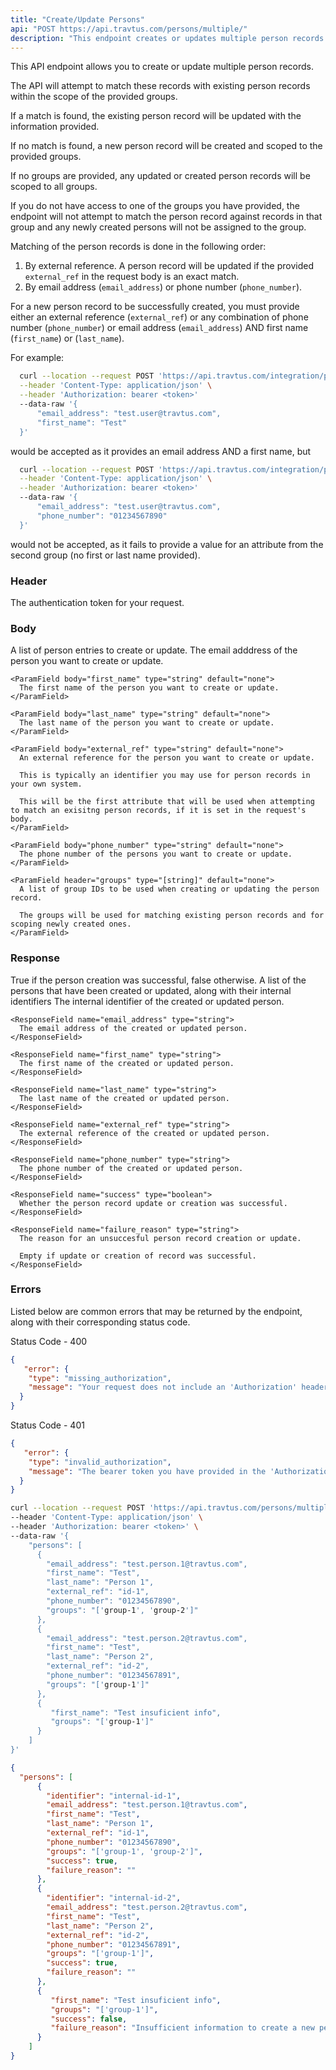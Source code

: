 ```yaml
---
title: "Create/Update Persons"
api: "POST https://api.travtus.com/persons/multiple/"
description: "This endpoint creates or updates multiple person records passed as a list in the request's body."
---
```


This API endpoint allows you to create or update multiple person records.

The API will attempt to match these records with existing person records within the scope of the provided groups.

If a match is found, the existing person record will be updated with the information provided.

If no match is found, a new person record will be created and scoped to the provided groups.

If no groups are provided, any updated or created person records will be scoped to all groups.

If you do not have access to one of the groups you have provided, the endpoint will not attempt to match the person record against records in that group and any newly created persons will not be assigned to the group.

Matching of the person records is done in the following order:
  1. By external reference. A person record will be updated if the provided `external_ref` in the request body is an exact match.
  2. By email address (`email_address`) or phone number (`phone_number`).

For a new person record to be successfully created, you must provide either an external reference (`external_ref`) or any combination of phone number (`phone_number`) or email address (`email_address`) AND first name (`first_name`) or (`last_name`).

For example:
  ```bash Example Request
    curl --location --request POST 'https://api.travtus.com/integration/persons/' \
    --header 'Content-Type: application/json' \
    --header 'Authorization: bearer <token>'
    --data-raw '{
        "email_address": "test.user@travtus.com",
        "first_name": "Test"
    }'
  ```
would be accepted as it provides an email address AND a first name, but
  ```bash Example Request
    curl --location --request POST 'https://api.travtus.com/integration/persons/' \
    --header 'Content-Type: application/json' \
    --header 'Authorization: bearer <token>'
    --data-raw '{
        "email_address": "test.user@travtus.com",
        "phone_number": "01234567890"
    }'
  ```
would not be accepted, as it fails to provide a value for an attribute from the second group (no first or last name provided).

### Header

<ParamField header="Auhtorization" type="string" default="none" required>
  The authentication token for your request.
</ParamField>

### Body

<ParamField body="persons" type="[object]" default="none" required>
  A list of person entries to create or update. 
  <Expandable title="properties">
    <ParamField body="email_address" type="string" default="none">
      The email adddress of the person you want to create or update.
    </ParamField>

    <ParamField body="first_name" type="string" default="none">
      The first name of the person you want to create or update.
    </ParamField>

    <ParamField body="last_name" type="string" default="none">
      The last name of the person you want to create or update.
    </ParamField>

    <ParamField body="external_ref" type="string" default="none">
      An external reference for the person you want to create or update.
      
      This is typically an identifier you may use for person records in your own system.

      This will be the first attribute that will be used when attempting to match an exisitng person records, if it is set in the request's body.
    </ParamField>

    <ParamField body="phone_number" type="string" default="none">
      The phone number of the persons you want to create or update.
    </ParamField>

    <ParamField header="groups" type="[string]" default="none">
      A list of group IDs to be used when creating or updating the person record.

      The groups will be used for matching existing person records and for scoping newly created ones.
    </ParamField>
  </Expandable>
</ParamField>

### Response

<ResponseField name="success" type="boolean">
  True if the person creation was successful, false otherwise.
</ResponseField>

<ResponseField name="persons" type="string">
  A list of the persons that have been created or updated, along with their internal identifiers
  <Expandable title="properties">
    <ResponseField name="identifier" type="string" default="none">
      The internal identifier of the created or updated person.
    </ResponseField>

    <ResponseField name="email_address" type="string">
      The email address of the created or updated person.
    </ResponseField>

    <ResponseField name="first_name" type="string">
      The first name of the created or updated person.
    </ResponseField>

    <ResponseField name="last_name" type="string">
      The last name of the created or updated person.
    </ResponseField>

    <ResponseField name="external_ref" type="string">
      The external reference of the created or updated person.
    </ResponseField>

    <ResponseField name="phone_number" type="string">
      The phone number of the created or updated person.
    </ResponseField>

    <ResponseField name="success" type="boolean">
      Whether the person record update or creation was successful.
    </ResponseField>

    <ResponseField name="failure_reason" type="string">
      The reason for an unsuccesful person record creation or update.

      Empty if update or creation of record was successful.
    </ResponseField>
  </Expandable>
</ResponseField>

### Errors

Listed below are common errors that may be returned by the endpoint, along with their corresponding status code.

Status Code - 400
```json Missing Authorization header
{
   "error": {
    "type": "missing_authorization",
    "message": "Your request does not include an 'Authorization' header with a bearer token for your account."
  }
}
```

Status Code - 401
```json Invalid/Expired Authorization header bearer token value
{
   "error": {
    "type": "invalid_authorization",
    "message": "The bearer token you have provided in the 'Authorization' header is invalid."
  }
}
```

<RequestExample>

```bash Example Request
curl --location --request POST 'https://api.travtus.com/persons/multiple/' \
--header 'Content-Type: application/json' \
--header 'Authorization: bearer <token>' \
--data-raw '{
    "persons": [
      {
        "email_address": "test.person.1@travtus.com",
        "first_name": "Test",
        "last_name": "Person 1",
        "external_ref": "id-1",
        "phone_number": "01234567890",
        "groups": "['group-1', 'group-2']"
      },
      {
        "email_address": "test.person.2@travtus.com",
        "first_name": "Test",
        "last_name": "Person 2",
        "external_ref": "id-2",
        "phone_number": "01234567891",
        "groups": "['group-1']"
      },
      {
         "first_name": "Test insuficient info",
         "groups": "['group-1']"
      }
    ]
}'
```

</RequestExample>

<ResponseExample>

```json Response
{
  "persons": [
      {
        "identifier": "internal-id-1",
        "email_address": "test.person.1@travtus.com",
        "first_name": "Test",
        "last_name": "Person 1",
        "external_ref": "id-1",
        "phone_number": "01234567890",
        "groups": "['group-1', 'group-2']",
        "success": true,
        "failure_reason": ""
      },
      {
        "identifier": "internal-id-2",
        "email_address": "test.person.2@travtus.com",
        "first_name": "Test",
        "last_name": "Person 2",
        "external_ref": "id-2",
        "phone_number": "01234567891",
        "groups": "['group-1']",
        "success": true,
        "failure_reason": ""
      },
      {
         "first_name": "Test insuficient info",
         "groups": "['group-1']",
         "success": false,
         "failure_reason": "Insufficient information to create a new person record. Please provide either an external reference or a combination of phone number OR email address AND first name OR last name."
      }
    ]
}
```

</ResponseExample>
